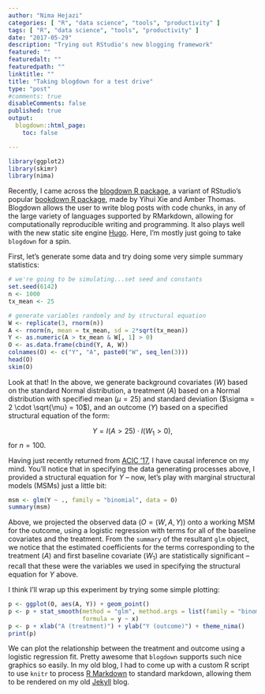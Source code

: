 ```yaml
---
author: "Nima Hejazi"
categories: [ "R", "data science", "tools", "productivity" ]
tags: [ "R", "data science", "tools", "productivity" ]
date: "2017-05-29"
description: "Trying out RStudio's new blogging framework"
featured: ""
featuredalt: ""
featuredpath: ""
linktitle: ""
title: "Taking blogdown for a test drive"
type: "post"
#comments: true
disableComments: false
published: true
output:
  blogdown::html_page:
    toc: false

---
```


```r
library(ggplot2)
library(skimr)
library(nima)
```

Recently, I came across the [blogdown R
package](https://bookdown.org/yihui/blogdown/), a variant of RStudio's popular
[bookdown R package](https://bookdown.org/yihui/bookdown/), made by Yihui Xie
and Amber Thomas. Blogdown allows the user to write blog posts with code chunks,
in any of the large variety of languages supported by RMarkdown, allowing for
computationally reproducible writing and programming. It also plays well with
the new static site engine [Hugo](https://gohugo.io/). Here, I'm mostly just
going to take `blogdown` for a spin.

First, let's generate some data and try doing some very simple summary
statistics:

```r
# we're going to be simulating...set seed and constants
set.seed(6142)
n <- 1000
tx_mean <- 25

# generate variables randomly and by structural equation
W <- replicate(3, rnorm(n))
A <- rnorm(n, mean = tx_mean, sd = 2*sqrt(tx_mean))
Y <- as.numeric(A > tx_mean & W[, 1] > 0)
O <- as.data.frame(cbind(Y, A, W))
colnames(O) <- c("Y", "A", paste0("W", seq_len(3)))
head(O)
skim(O)
```

Look at that! In the above, we generate background covariates ($W$) based on the
standard Normal distribution, a treatment ($A$) based on a Normal distribution
with specified mean ($\mu = 25$) and standard deviation
($\sigma = 2 \cdot \sqrt{\mu} = 10$), and an outcome ($Y$) based on a specified
structural equation of the form:

$$Y = I(A > 25) \cdot I(W_1 > 0),$$ for $n = 100$.

Having just recently returned from [ACIC '17](http://causal.unc.edu/acic2017/),
I have causal inference on my mind. You'll notice that in specifying the data
generating processes above, I provided a structural equation for $Y$ -- now,
let's play with marginal structural models (MSMs) just a little bit:

```r
msm <- glm(Y ~ ., family = "binomial", data = O)
summary(msm)
```

Above, we projected the observed data ($O = (W, A, Y)$) onto a working MSM for
the outcome, using a logistic regression with terms for all of the baseline
covariates and the treatment. From the `summary` of the resultant `glm` object,
we notice that the estimated coefficients for the terms corresponding to the
treatment ($A$) and first baseline covariate ($W_1$) are statistically
significant -- recall that these were the variables we used in specifying the
structural equation for $Y$ above.

I think I'll wrap up this experiment by trying some simple plotting:

```r
p <- ggplot(O, aes(A, Y)) + geom_point()
p <- p + stat_smooth(method = "glm", method.args = list(family = "binomial"),
                     formula = y ~ x)
p <- p + xlab("A (treatment)") + ylab("Y (outcome)") + theme_nima()
print(p)
```

We can plot the relationship between the treatment and outcome using a logistic
regression fit. Pretty awesome that `blogdown` supports such nice graphics so
easily. In my old blog, I had to come up with a custom R script to use `knitr`
to process [R Markdown](http://rmarkdown.rstudio.com/) to standard markdown,
allowing them to be rendered on my old [Jekyll](https://jekyllrb.com/) blog.

